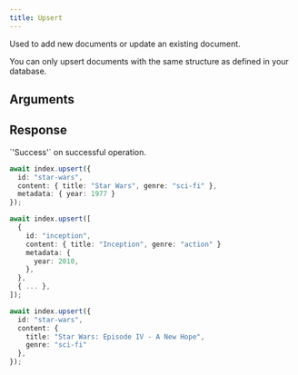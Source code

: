 ```yaml
---
title: Upsert
---
```


Used to add new documents or update an existing document.

<Note>
  You can only upsert documents with the same structure as defined in your database.
</Note>

## Arguments

<ResponseField name="DocumentPayload" type="Document | Document[]" required>
  <Expandable>
    <ResponseField name="id" type="string | number" required>
    </ResponseField>
    <ResponseField name="content" type="Record<string, unknown>">
    </ResponseField>
    <ResponseField name="metadata" type="Record<string, unknown>">
    </ResponseField>
  </Expandable>
</ResponseField>

## Response

<ResponseField type="str" required>
  `'Success'` on successful operation.
</ResponseField>

<RequestExample>

```typescript Single Document
await index.upsert({
  id: "star-wars",
  content: { title: "Star Wars", genre: "sci-fi" },
  metadata: { year: 1977 }
});
```

```typescript Multiple Documents
await index.upsert([
  {
    id: "inception",
    content: { title: "Inception", genre: "action" }
    metadata: {
      year: 2010,
    },
  },
  { ... },
]);
```

```typescript Update Document
await index.upsert({
  id: "star-wars",
  content: {
    title: "Star Wars: Episode IV - A New Hope",
    genre: "sci-fi"
  },
});
```

</RequestExample>
